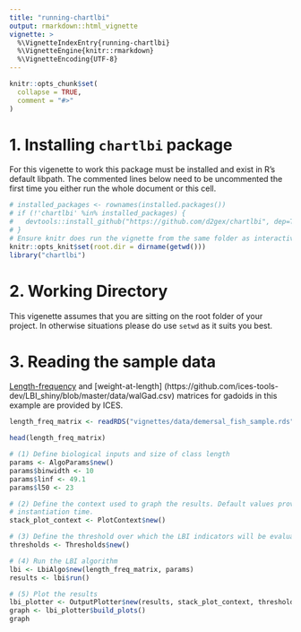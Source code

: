 ```yaml
---
title: "running-chartlbi"
output: rmarkdown::html_vignette
vignette: >
  %\VignetteIndexEntry{running-chartlbi}
  %\VignetteEngine{knitr::rmarkdown}
  %\VignetteEncoding{UTF-8}
---
```


```r
knitr::opts_chunk$set(
  collapse = TRUE,
  comment = "#>"
)
```
# 1. Installing `chartlbi` package
For this vigenette to work this package must be installed and exist in R's default libpath. The commented lines below need to be uncommented the first time you either run the whole document or this cell.

```r

# installed_packages <- rownames(installed.packages())
# if (!'chartlbi' %in% installed_packages) {
#   devtools::install_github("https://github.com/d2gex/chartlbi", dep=TRUE)
# }
# Ensure knitr does run the vignette from the same folder as interactively
knitr::opts_knit$set(root.dir = dirname(getwd()))
library("chartlbi")

```
# 2. Working Directory
This vigenette assumes that you are sitting on the root folder of your project. In otherwise situations please do use `setwd` as it suits you best.

# 3. Reading the sample data
 [Length-frequency](https://github.com/ices-tools-dev/LBI_shiny/blob/master/data/freqGad.csv) and [weight-at-length] (https://github.com/ices-tools-dev/LBI_shiny/blob/master/data/walGad.csv) matrices for gadoids in this example are provided by ICES.
```r
length_freq_matrix <- readRDS("vignettes/data/demersal_fish_sample.rds")


```
```r
head(length_freq_matrix)
```

```r

# (1) Define biological inputs and size of class length
params <- AlgoParams$new()
params$binwidth <- 10
params$linf <- 49.1
params$l50 <- 23

# (2) Define the context used to graph the results. Default values provided at
# instantiation time.
stack_plot_context <- PlotContext$new()

# (3) Define the threshold over which the LBI indicators will be evaluated. Default values provided at instantiation time.
thresholds <- Thresholds$new()

# (4) Run the LBI algorithm
lbi <- LbiAlgo$new(length_freq_matrix, params)
results <- lbi$run()

# (5) Plot the results
lbi_plotter <- OutputPlotter$new(results, stack_plot_context, thresholds)
graph <- lbi_plotter$build_plots()
graph
```
